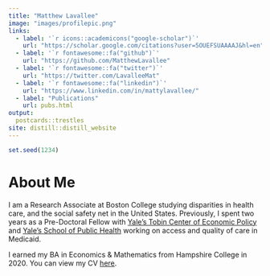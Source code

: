 ```yaml
---
title: "Matthew Lavallee"
image: "images/profilepic.png"
links:
  - label: '`r icons::academicons("google-scholar")`'
    url: "https://scholar.google.com/citations?user=5OUEFSUAAAAJ&hl=en"
  - label: '`r fontawesome::fa("github")`'
    url: "https://github.com/MatthewLavallee"
  - label: '`r fontawesome::fa("twitter")`'
    url: "https://twitter.com/LavalleeMat"
  - label: '`r fontawesome::fa("linkedin")`'
    url: "https://www.linkedin.com/in/mattylavallee/"
  - label: "Publications"
    url: pubs.html
output: 
  postcards::trestles
site: distill::distill_website
---
```


<link rel="stylesheet" href="academicicons/css/academicons.min.css"/>

```r
set.seed(1234)
```
# About Me

I am a Research Associate at Boston College studying disparities in health care, and the social safety net in the United States. Previously, I spent two years as a Pre-Doctoral Fellow with [Yale's Tobin Center of Economic Policy](https://tobin.yale.edu/tobin-predoctoral-fellows) and [Yale's School of Public Health](https://ysph.yale.edu/) working on access and quality of care in Medicaid.

I earned my BA in Economics & Mathematics from Hampshire College in 2020. You can view my CV [here](./files/CV/cv2.pdf).